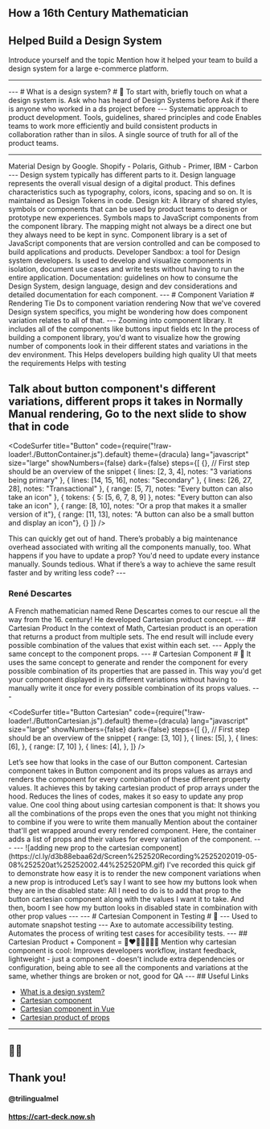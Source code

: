 

<Head>
  <title>How a 16th Century French Mathematician Helped Build a Design System</title>
</Head>


## How a 16th Century Mathematician
## Helped Build a Design System

<Credentials />

<Notes>
  Introduce yourself and the topic
  Mention how it helped your team to build a design system for a large e-commerce platform.
</Notes>

---
<ImageContainer src='./images/about.png' width='100%' />
---
# What is a design system?
# 🤔

<Notes>
  To start with, briefly touch on what a design system is. 
  Ask who has heard of Design Systems before
  Ask if there is anyone who worked in a ds project before
</Notes>
---

<ImageContainer src='./images/ds.jpeg' width='100%' creditLink="https://uxdesign.cc/everything-you-need-to-know-about-design-systems" creditText="Everything you need to know about Design Systems" />

<Notes>
  Systematic approach to product development. 
  Tools, guidelines, shared principles and code
  Enables teams to work more efficiently and build consistent products in collaboration rather than in silos.
  A single source of truth for all of the product teams.
</Notes>

---
<ImageContainer src='./images/ds-examples.png' width='100%' />

<Notes>
  Material Design by Google.
  Shopify - Polaris, Github - Primer, IBM - Carbon
</Notes>
---
<ImageContainer src='./images/ds-components.png' width='100%' creditLink="https://rangle.io/blog/what-is-a-design-system/" creditText="What is a Design System?"/>

<Notes>
  Design system typically has different parts to it. 
  Design language represents the overall visual design of a digital product.
  This defines characteristics such as typography, colors, icons, spacing and so on. It is maintained as Design Tokens in code. 
  Design kit: A library of shared styles, symbols or components that can be used by product teams to design or prototype new experiences. Symbols maps to JavaScript components from the component library. The mapping might not always be a direct one but they always need to be kept in sync.
  Component library is a set of JavaScript components that are version controlled and can be composed to build
  applications and products.
  Developer Sandbox: a tool for Design system developers. Is used to develop and visualize components in isolation,
  document use cases and write tests  without having to run the entire application.
  Documentation: guidelines on how to consume the Design System, design language, design and dev 
  considerations and detailed documentation for each component.
</Notes>
---
# Component Variation
# Rendering

<Notes>
  Tie Ds to component variation rendering
  Now that we've covered Design system specifics, you might be wondering how does component variation relates to all of that.
</Notes>
---
<ImageContainer src='./images/components.png' width='40rem' height='52rem' />

<Notes>
  Zooming into component library.
  It includes all of the components like buttons input fields etc
  In the process of building a component library, you'd want to visualize how the growing number of components look in their different states and variations in the dev environment.
  This Helps developers building high quality UI that meets the requirements
  Helps with testing

  Talk about button component's different variations, different props it takes in
  Normally Manual rendering, Go to the next slide to show that in code 
</Notes>
---

<CodeSurfer
  title="Button"
  code={require("!raw-loader!./ButtonContainer.js").default}
  theme={dracula}
  lang="javascript"
  size="large"
  showNumbers={false}
  dark={false}
  steps={[
    {}, // First step should be an overview of the snippet
    { lines: [2, 3, 4], notes: "3 variations being primary" },
    { lines: [14, 15, 16], notes: "Secondary" },
    { lines: [26, 27, 28], notes: "Transactional" },
    { range: [5, 7], notes: "Every button can also take an icon" },
    { tokens: { 5: [5, 6, 7, 8, 9] }, notes: "Every button can also take an icon" },
    { range: [8, 10], notes: "Or a prop that makes it a smaller version of it"},
    { range: [11, 13], notes: "A button can also be a small button and display an icon"},
    {}
  ]}
/>

<Notes>
  This can quickly get out of hand. There’s probably a big maintenance overhead associated with writing all the components manually, too. 
  What happens if you have to update a prop? You'd need to update every instance manually. 
  Sounds tedious. What if there’s a way to achieve the same result faster and by writing less code? 
</Notes>
---
<ImageContainer src='./images/descartes.jpg' width='28rem' height='34rem' />

### René Descartes

<Notes>
  A French mathematician named Rene Descartes comes to our rescue all the way from the 16. century!
  He developed Cartesian product concept.
</Notes>
---
## Cartesian Product
<ImageContainer src='./images/cartesian-product.png' width='75%' />

<Notes>
  In the context of Math, Cartesian product is an operation that returns a product from multiple sets.
  The end result will include every possible combination of the values that exist within each set.
</Notes>
---
<ImageContainer src='./images/props-cartesian-product.png' width='100%' />

<Notes>
  Apply the same concept to the component props.
</Notes>
---
# Cartesian Component
# 📐

<Notes>
  It uses the same concept to generate and render the component for every possible combination of its properties that are passed in. 
  This way you'd get your component displayed in its different variations without having to manually write it once for every possible combination of its props values.
</Notes>
---

<CodeSurfer
  title="Button Cartesian"
  code={require("!raw-loader!./ButtonCartesian.js").default}
  theme={dracula}
  lang="javascript"
  size="large"
  showNumbers={false}
  dark={false}
  steps={[
    {}, // First step should be an overview of the snippet
    { range: [3, 10] },
    { lines: [5], },
    { lines: [6], },
    { range: [7, 10] },
    { lines: [4], },
  ]}
/>

<Notes>
  Let’s see how that looks in the case of our Button component.
  Cartesian component takes in Button component and its props values as arrays and renders the component for every combination of these different property values. 
  It achieves this by taking cartesian product of prop arrays under the hood.
  Reduces the lines of codes, makes it so easy to update any prop value.
  One cool thing about using cartesian component is that: It shows you all the combinations of the props even the ones that you might not thinking to combine if you were to write them manually
  Mention about the container that'll get wrapped around every rendered component.
  Here, the container adds a list of props and their values for every variation of the component.
</Notes>
---
<ImageContainer src='./images/buttons-with-props.png' width='100%' />
---
![adding new prop to the cartesian component](https://cl.ly/d3b88ebaa62d/Screen%252520Recording%2525202019-05-08%252520at%25252002.44%252520PM.gif)

<Notes>
  I've recorded this quick gif to demonstrate how easy it is to render the new component variations when a new prop is introduced
  Let’s say I want to see how my buttons look when they are in the disabled state:
  All I need to do is to add that prop to the button cartesian component along with the values I want it to take.
  And then, boom I see how my button looks in disabled state in combination with other prop values
</Notes>
---
<CodeSurfer
  title="Cartesian component API"
  code={require("!raw-loader!./Cartesian.js").default}
  theme={dracula}
  lang="javascript"
  size="large"
  showNumbers={false}
  dark={false}
  steps={[
    {}, // First step should be an overview of the snippet
    { lines: [1] },
    { lines: [2] },
    { lines: [4] },
    { range: [7, 21] },
  ]}
/>

<Notes>

</Notes>
---
# Cartesian Component in Testing
# 🔎
---
<CodeSurfer
  title="Snapshot testing"
  code={require("!raw-loader!./snapshot.js").default}
  theme={dracula}
  lang="javascript"
  size="large"
  showNumbers={false}
  dark={false}
  steps={[
    {}, // First step should be an overview of the snippet
  ]}
/>

<Notes>
  Used to automate snapshot testing
</Notes>
---
<CodeSurfer
  title="Accesibility testing"
  code={require("!raw-loader!./axe.js").default}
  theme={dracula}
  lang="javascript"
  size="large"
  showNumbers={false}
  dark={false}
  steps={[
    {}, // First step should be an overview of the snippet
  ]}
/>

<Notes>
  Axe to automate accessibility testing.
  Automates the process of writing test cases for accesibility tests.
</Notes>
---
## Cartesian Product + Component = 🎩❤️💪🏻🙆🏻‍♀

<Notes>
  Mention why cartesian component is cool: Improves developers workflow, instant feedback, lightweight - just a component - doesn't include extra dependencies or configuration, being able to see all the components and variations at the same, whether things are broken or not,
good for QA
</Notes>
---
## Useful Links

* [What is a design system?](https://rangle.io/blog/what-is-a-design-system/)
* [Cartesian component](https://github.com/c8r/kit/blob/master/core/src/Cartesian.js)
* [Cartesian component in Vue](https://codesandbox.io/s/github/e-schultz/vue-cartesian)
* [Cartesian product of props](https://github.com/c8r/kit/blob/master/core/src/util.js#L33)
---
## 🙏🏻
## Thank you!
#### @trilingualmel
#### https://cart-deck.now.sh
